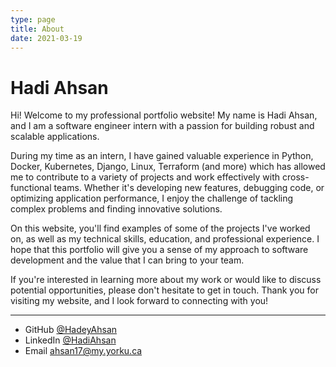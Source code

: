 ```yaml
---
type: page
title: About
date: 2021-03-19
---
```


# Hadi Ahsan

Hi! Welcome to my professional portfolio website! My name is Hadi Ahsan, and I am a software engineer intern with a passion for building robust and scalable applications.

During my time as an intern, I have gained valuable experience in Python, Docker, Kubernetes, Django, Linux, Terraform (and more) which has allowed me to contribute to a variety of projects and work effectively with cross-functional teams. Whether it's developing new features, debugging code, or optimizing application performance, I enjoy the challenge of tackling complex problems and finding innovative solutions.

On this website, you'll find examples of some of the projects I've worked on, as well as my technical skills, education, and professional experience. I hope that this portfolio will give you a sense of my approach to software development and the value that I can bring to your team.

If you're interested in learning more about my work or would like to discuss potential opportunities, please don't hesitate to get in touch. Thank you for visiting my website, and I look forward to connecting with you!


---

- GitHub [@HadeyAhsan](https://github.com/hadeyahsan)
- LinkedIn [@HadiAhsan](https://www.linkedin.com/in/hadi-ahsan-1a5779190/)
- Email ahsan17@my.yorku.ca

